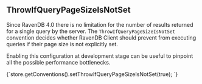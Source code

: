 
## ThrowIfQueryPageSizeIsNotSet

Since RavenDB 4.0 there is no limitation for the number of results returned for a single query by the server. The `ThrowIfQueryPageSizeIsNotSet` convention decides whether RavenDB Client
should prevent from executing queries if their page size is not explicitly set. 

Enabling this configuration at development stage can be useful to pinpoint all the possible performance bottlenecks.

<TabItem value="throw_if_query_page_is_not_set" label="throw_if_query_page_is_not_set">
<CodeBlock language="java">
{`store.getConventions().setThrowIfQueryPageSizeIsNotSet(true);
`}
</CodeBlock>
</TabItem>



